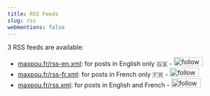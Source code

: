 ```yaml
---
title: RSS Feeds
slug: rss
webmentions: false
---
```


3 RSS feeds are available:

* [maxpou.fr/rss-en.xml](/rss-en.xml): for posts in English only 🇬🇧 - <a href='https://feedly.com/i/subscription/feed%2Fhttp%3A%2F%2Fwww.maxpou.fr%2Frss-en.xml' target='blank'><img id='feedlyFollow' src='https://s3.feedly.com/img/follows/feedly-follow-rectangle-flat-small_2x.png' alt='follow me in feedly' width='66' height='20'/></a>
* [maxpou.fr/rss-fr.xml](/rss-fr.xml): for posts in French only 🇫🇷 - <a href='https://feedly.com/i/subscription/feed%2Fhttp%3A%2F%2Fwww.maxpou.fr%2Frss-fr.xml' target='blank'><img id='feedlyFollow' src='https://s3.feedly.com/img/follows/feedly-follow-rectangle-flat-small_2x.png' alt='follow me in feedly' width='66' height='20'/></a>
* [maxpou.fr/rss.xml](/rss.xml): for posts in English and French - <a href='https://feedly.com/i/subscription/feed%2Fhttp%3A%2F%2Fwww.maxpou.fr%2Frss.xml' target='blank'><img id='feedlyFollow' src='https://s3.feedly.com/img/follows/feedly-follow-rectangle-flat-small_2x.png' alt='follow me in feedly' width='66' height='20'/></a>
